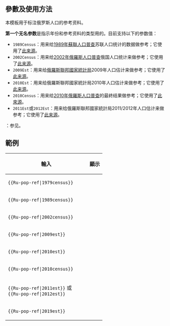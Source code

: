 {{Documentation subpage}}

== 參數及使用方法 ==
本模板用于标注俄罗斯人口的参考资料。

'''第一个无名参数'''是指示年份和参考资料的类型用的。目前支持以下的参数值：
*<code>1989Census</code>：用来给[[1989年蘇聯人口普查|1989年蘇聯人口普查]]苏联人口统计的数据做参考；它使用了[http://demoscope.ru/weekly/ssp/rus89_reg.php 此来源]。
*<code>2002Census</code>：用来给[[2002年俄羅斯人口普查|2002年俄羅斯人口普查]]俄国人口统计来做参考；它使用了[http://www.perepis2002.ru/ct/doc/1_TOM_01_04.xls 此来源]。
*<code>2009Est</code>：用来给[[俄羅斯聯邦國家統計局]]2009年人口估计来做参考；它使用了[http://www.gks.ru/bgd/regl/b09_109/Main.htm 此来源]。
*<code>2010Est</code>：用来给俄羅斯聯邦國家統計局2010年人口估计来做参考；它使用了[http://www.gks.ru/bgd/regl/b10_109/Main.htm 此来源]。
*<code>2010Census</code>：用来给[[2010年俄羅斯人口普查]]的最終结果做参考；它使用了[http://www.gks.ru/free_doc/new_site/perepis2010/croc/perepis_itogi1612.htm 此來源]。
*<code>2011Est</code>或<code>2012Est</code>：用来给俄羅斯聯邦國家統計局2011/2012年人口估计来做参考；它使用了[http://www.gks.ru/free_doc/new_site/population/demo/Popul2011-2012.xls 此来源]。

{{para|access-date}}：参见{{tl|cite web}}。

== 範例 ==
{| class="wikitable"
! style=min-width:15em | 輸入 
! 顯示
|-
| <code><nowiki>{{Ru-pop-ref|1979census}}</nowiki></code> || {{Ru-pop-ref|1979census}}
|-
| <code><nowiki>{{Ru-pop-ref|1989census}}</nowiki></code> || {{Ru-pop-ref|1989census}}
|-
| <code><nowiki>{{Ru-pop-ref|2002census}}</nowiki></code> || {{Ru-pop-ref|2002census}}
|-
| <code><nowiki>{{Ru-pop-ref|2009est}}</nowiki></code> || {{Ru-pop-ref|2009est}}
|-
| <code><nowiki>{{Ru-pop-ref|2010est}}</nowiki></code> || {{Ru-pop-ref|2010est}}
|-
| <code><nowiki>{{Ru-pop-ref|2010census}}</nowiki></code> || {{Ru-pop-ref|2010census}}
|-
| <code><nowiki>{{Ru-pop-ref|2011est}}</nowiki></code> 或<br/><code><nowiki>{{Ru-pop-ref|2012est}}</nowiki></code> || {{Ru-pop-ref|2012est}}
|-
| <code><nowiki>{{Ru-pop-ref|2019est}}</nowiki></code> || {{Ru-pop-ref|2019est}}
|}
<includeonly>{{Sandbox other||<!-- 本行下加入模板的分類 -->

}}</includeonly>